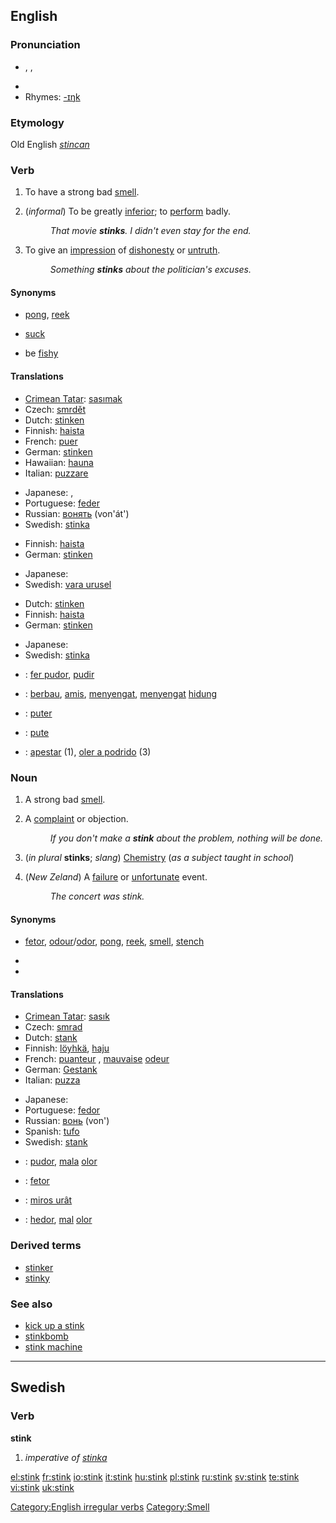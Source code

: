 ==English==

===Pronunciation===
* {{enPR|stĭngk}}, {{IPA|/stɪŋk/}}, {{SAMPA|/stINk/}}
* {{audio|en-us-stink.ogg|Audio (US)}}
* Rhymes: [[Rhymes:English:-ɪŋk|-ɪŋk]]

===Etymology===
Old English ''[[stincan]]''

===Verb===
{{en-verb|stinks|stinking|stank|stunk}}

# {{intransitive}} To have a strong bad [[smell]].
# {{intransitive}} (''informal'') To be greatly [[inferior]]; to [[perform]] badly.
#: ''That movie '''stinks'''.  I didn't even stay for the end.''
# {{intransitive}} To give an [[impression]] of [[dishonesty]] or [[untruth]].
#: ''Something '''stinks''' about the politician's excuses.''

====Synonyms====
* {{sense|have a strong bad smell}} [[pong]], [[reek]]
* {{sense|be greatly inferior}} [[suck]]
* {{sense|give an impression of dishonesty or untruth}} be [[fishy]]

====Translations====
{{trans-top|have a strong bad smell}}
* [[Crimean Tatar]]: [[sasımak]]
* Czech: [[smrdět]]
* Dutch: [[stinken]]
* Finnish: [[haista]]
* French: [[puer]]
* German: [[stinken]]
* Hawaiian: [[hauna]]
* Italian: [[puzzare]]
{{trans-mid}}
* Japanese: {{t|ja|sc=Jpan|臭う|tr=niou}}, {{t|ja|sc=Jpan|悪臭を放つ|tr=akushū wo hanatsu}}
* Portuguese: [[feder]]
* Russian: [[вонять]] (von'át')
* Swedish: [[stinka]]
{{trans-bottom}}

{{trans-top|informal: be greatly inferior}}
* Finnish: [[haista]]
* German: [[stinken]]
{{trans-mid}}
* Japanese: {{t|ja|sc=Jpan|くだらない|tr=kudaranai}}
* Swedish: [[vara urusel]]
{{trans-bottom}}

{{trans-top|give an impression of dishonesty or untruth}}
* Dutch: [[stinken]]
* Finnish: [[haista]]
* German: [[stinken]]
{{trans-mid}}
* Japanese: {{t|ja|sc=Jpan|臭い|tr=kusai}}
* Swedish: [[stinka]]
{{trans-bottom}}

<!--Remove this section once all of the translations below have been moved into the tables above.-->
{{checktrans-top}}
* {{ttbc|Catalan}}: [[fer pudor]], [[pudir]]
* {{ttbc|Indonesian}}: [[bau|berbau]], [[amis]], [[sengat|menyengat]], [[sengat|menyengat]] [[hidung]]
* {{ttbc|Interlingua}}: [[puter]]
* {{ttbc|Romanian}}: [[pute]]
* {{ttbc|Spanish}}: [[apestar]] (1), [[oler a podrido]] (3)
{{trans-bottom}}

===Noun===
{{en-noun}}

# A strong bad [[smell]].
# {{informal}} A [[complaint]] or objection.
#: ''If you don't make a '''stink''' about the problem, nothing will be done.''
# (''in plural'' '''stinks'''; ''slang'') [[Chemistry]] (''as a subject taught in school'')
# {{slang}} (''New Zeland'') A [[failure]] or [[unfortunate]] event.
#: ''The concert was stink.''

====Synonyms====
* {{sense|strong bad smell}} [[fetor]], [[odour]]/[[odor]], [[pong]], [[reek]], [[smell]], [[stench]]
* {{sense|informal: complaint or objection}}
* {{sense|slang: chemistry}}

====Translations====
{{trans-top|strong bad smell}}
* [[Crimean Tatar]]: [[sasık]]
* Czech: [[smrad]] {{m}}
* Dutch: [[stank]] {{m}}
* Finnish: [[löyhkä]], [[haju]]
* French: [[puanteur]] {{f}}, [[mauvais]]e [[odeur]] {{f}}
* German: [[Gestank]] {{m}}
* Italian: [[puzza]] {{f}}
{{trans-mid}}
* Japanese: {{t|ja|sc=Jpan|悪臭|tr=akushū}}
* Portuguese: [[fedor]] {{m}}
* Russian: [[вонь]] (von') {{f}}
* Spanish: [[tufo]] {{m}}
* Swedish: [[stank#Swedish|stank]]
{{trans-bottom}}

<!--Note: add INFORMAL terms to this table, where these exist-->
{{trans-top|informal: complaint or objection}}
{{trans-mid}}
{{trans-bottom}}

<!--Note: add SLANG terms to this table, where these exist-->
{{trans-top|slang: chemistry}}
{{trans-mid}}
{{trans-bottom}}

<!--Remove this section once all of the translations below have been moved into the tables above.-->
{{checktrans-top}}
* {{ttbc|Catalan}}: [[pudor]], [[mala]] [[olor#Catalan|olor]]
* {{ttbc|Interlingua}}: [[fetor#Interlingua|fetor]]
* {{ttbc|Romanian}}: [[miros urât]]
* {{ttbc|Spanish}}: [[hedor]],  [[mal]] [[olor#Spanish|olor]]
{{trans-bottom}}

===Derived terms===
* [[stinker]]
* [[stinky]]

===See also===
* [[kick up a stink]]
* [[stinkbomb]]
* [[stink machine]]<!-- (rare)-->

[[Category:English irregular verbs]]
[[Category:Smell]]

----

==Swedish==

===Verb===
'''stink'''

# ''imperative of [[stinka]]''

[[el:stink]]
[[fr:stink]]
[[io:stink]]
[[it:stink]]
[[hu:stink]]
[[pl:stink]]
[[ru:stink]]
[[sv:stink]]
[[te:stink]]
[[vi:stink]]
[[uk:stink]]